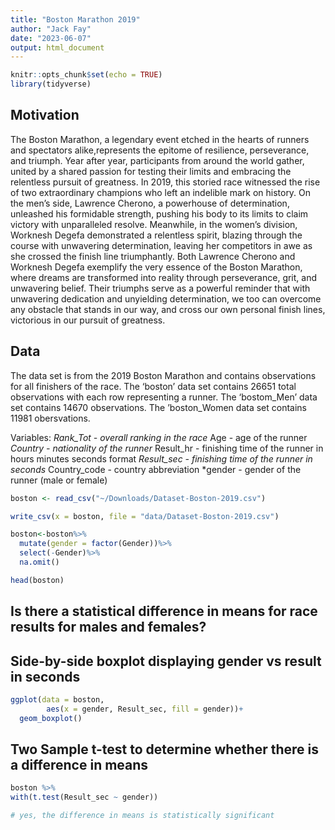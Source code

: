 ```yaml
---
title: "Boston Marathon 2019"
author: "Jack Fay"
date: "2023-06-07"
output: html_document
---
```


```r
knitr::opts_chunk$set(echo = TRUE)
library(tidyverse)
```

## Motivation

The Boston Marathon, a legendary event etched in the hearts of runners and 
spectators alike,represents the epitome of resilience, perseverance, and 
triumph. Year after year, participants from around the world gather, united by
a shared passion for testing their limits and embracing the relentless pursuit 
of greatness. In 2019, this storied race witnessed the rise of two extraordinary
champions who left an indelible mark on history. On the men's side, 
Lawrence Cherono, a powerhouse of determination, unleashed his formidable 
strength, pushing his body to its limits to claim victory with unparalleled 
resolve. Meanwhile, in the women's division, Worknesh Degefa demonstrated a 
relentless spirit, blazing through the course with unwavering determination, 
leaving her competitors in awe as she crossed the finish line triumphantly. 
Both Lawrence Cherono and Worknesh Degefa exemplify the very essence of the 
Boston Marathon, where dreams are transformed into reality through perseverance,
grit, and unwavering belief. Their triumphs serve as a powerful reminder that
with unwavering dedication and unyielding determination, we too can overcome any
obstacle that stands in our way, and cross our own personal finish lines, 
victorious in our pursuit of greatness.

## Data

The data set is from the 2019 Boston Marathon and contains observations for all finishers of the race.
The 'boston' data set contains 26651 total observations with each row representing a runner. 
The 'bostom_Men' data set contains 14670 observations.
The 'boston_Women data set contains 11981 obersvations. 


Variables:
*Rank_Tot - overall ranking in the race
*Age - age of the runner 
*Country - nationality of the runner 
*Result_hr - finishing time of the runner in hours minutes seconds format
*Result_sec - finishing time of the runner in seconds 
*Country_code - country abbreviation 
*gender - gender of the runner (male or female)

```r
boston <- read_csv("~/Downloads/Dataset-Boston-2019.csv")

write_csv(x = boston, file = "data/Dataset-Boston-2019.csv")
```

```r
boston<-boston%>%
  mutate(gender = factor(Gender))%>%
  select(-Gender)%>%
  na.omit()

head(boston)
```

## Is there a statistical difference in means for race results for males and females?


## Side-by-side boxplot displaying gender vs result in seconds 
```r
ggplot(data = boston, 
        aes(x = gender, Result_sec, fill = gender))+
  geom_boxplot()
```

## Two Sample t-test to determine whether there is a difference in means
```r
boston %>%
with(t.test(Result_sec ~ gender))

# yes, the difference in means is statistically significant 
```









